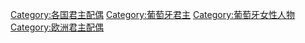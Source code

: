 [[Category:各国君主配偶|Category:各国君主配偶]]
[[Category:葡萄牙君主|Category:葡萄牙君主]]
[[Category:葡萄牙女性人物|Category:葡萄牙女性人物]]
[[Category:欧洲君主配偶|Category:欧洲君主配偶]]